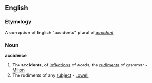 ==English==

===Etymology===
A corruption of English "accidents", plural of ''[[accident]]''

===Noun===
'''accidence'''

#The '''accidents''', of [[inflections]] of words; the [[rudiments]] of grammar - [[Milton]]
#The rudiments of any [[subject]] - [[Lowell]]
